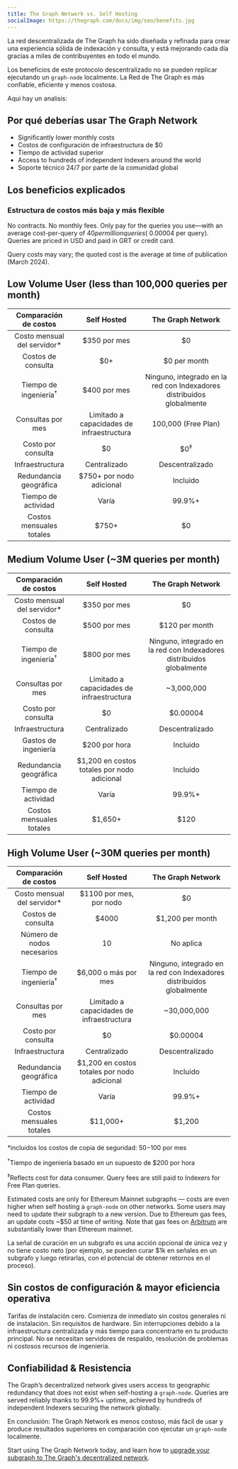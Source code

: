 ```yaml
---
title: The Graph Network vs. Self Hosting
socialImage: https://thegraph.com/docs/img/seo/benefits.jpg
---
```


La red descentralizada de The Graph ha sido diseñada y refinada para crear una experiencia sólida de indexación y consulta, y está mejorando cada día gracias a miles de contribuyentes en todo el mundo.

Los beneficios de este protocolo descentralizado no se pueden replicar ejecutando un `graph-node` localmente. La Red de The Graph es más confiable, eficiente y menos costosa.

Aqui hay un analisis:

## Por qué deberías usar The Graph Network

- Significantly lower monthly costs
- Costos de configuración de infraestructura de $0
- Tiempo de actividad superior
- Access to hundreds of independent Indexers around the world
- Soporte técnico 24/7 por parte de la comunidad global

## Los beneficios explicados

### Estructura de costos más baja y más flexible

No contracts. No monthly fees. Only pay for the queries you use—with an average cost-per-query of $40 per million queries (~$0.00004 per query). Queries are priced in USD and paid in GRT or credit card.

Query costs may vary; the quoted cost is the average at time of publication (March 2024).

## Low Volume User (less than 100,000 queries per month)

| Comparación de costos | Self Hosted | The Graph Network |
| :-: | :-: | :-: |
| Costo mensual del servidor\* | $350 por mes | $0 |
| Costos de consulta | $0+ | $0 per month |
| Tiempo de ingeniería<sup>†</sup> | $400 por mes | Ninguno, integrado en la red con Indexadores distribuidos globalmente |
| Consultas por mes | Limitado a capacidades de infraestructura | 100,000 (Free Plan) |
| Costo por consulta | $0 | $0<sup>‡</sup> |
| Infraestructura | Centralizado | Descentralizado |
| Redundancia geográfica | $750+ por nodo adicional | Incluido |
| Tiempo de actividad | Varía | 99.9%+ |
| Costos mensuales totales | <span className="highlight-row" />$750+ | $0 |

## Medium Volume User (~3M queries per month)

| Comparación de costos | Self Hosted | The Graph Network |
| :-: | :-: | :-: |
| Costo mensual del servidor\* | $350 por mes | $0 |
| Costos de consulta | $500 por mes | $120 per month |
| Tiempo de ingeniería<sup>†</sup> | $800 por mes | Ninguno, integrado en la red con Indexadores distribuidos globalmente |
| Consultas por mes | Limitado a capacidades de infraestructura | ~3,000,000 |
| Costo por consulta | $0 | $0.00004 |
| Infraestructura | Centralizado | Descentralizado |
| Gastos de ingeniería | $200 por hora | Incluido |
| Redundancia geográfica | $1,200 en costos totales por nodo adicional | Incluido |
| Tiempo de actividad | Varía | 99.9%+ |
| Costos mensuales totales | <span className="highlight-row" /> $1,650+ | $120 |

## High Volume User (~30M queries per month)

| Comparación de costos | Self Hosted | The Graph Network |
| :-: | :-: | :-: |
| Costo mensual del servidor\* | $1100 por mes, por nodo | $0 |
| Costos de consulta | $4000 | $1,200 per month |
| Número de nodos necesarios | 10 | No aplica |
| Tiempo de ingeniería<sup>†</sup> | $6,000 o más por mes | Ninguno, integrado en la red con Indexadores distribuidos globalmente |
| Consultas por mes | Limitado a capacidades de infraestructura | ~30,000,000 |
| Costo por consulta | $0 | $0.00004 |
| Infraestructura | Centralizado | Descentralizado |
| Redundancia geográfica | $1,200 en costos totales por nodo adicional | Incluido |
| Tiempo de actividad | Varía | 99.9%+ |
| Costos mensuales totales | <span className="highlight-row" /> $11,000+ | $1,200 |

\*incluidos los costos de copia de seguridad: $50-$100 por mes

<sup>†</sup>Tiempo de ingeniería basado en un supuesto de $200 por hora

<sup>‡</sup>Reflects cost for data consumer. Query fees are still paid to Indexers for Free Plan queries.

Estimated costs are only for Ethereum Mainnet subgraphs — costs are even higher when self hosting a `graph-node` on other networks. Some users may need to update their subgraph to a new version. Due to Ethereum gas fees, an update costs ~$50 at time of writing. Note that gas fees on [Arbitrum](/arbitrum/arbitrum-faq) are substantially lower than Ethereum mainnet.

La señal de curación en un subgrafo es una acción opcional de única vez y no tiene costo neto (por ejemplo, se pueden curar $1k en señales en un subgrafo y luego retirarlas, con el potencial de obtener retornos en el proceso).

## Sin costos de configuración & mayor eficiencia operativa

Tarifas de instalación cero. Comienza de inmediato sin costos generales ni de instalación. Sin requisitos de hardware. Sin interrupciones debido a la infraestructura centralizada y más tiempo para concentrarte en tu producto principal. No se necesitan servidores de respaldo, resolución de problemas ni costosos recursos de ingeniería.

## Confiabilidad & Resistencia

The Graph’s decentralized network gives users access to geographic redundancy that does not exist when self-hosting a `graph-node`. Queries are served reliably thanks to 99.9%+ uptime, achieved by hundreds of independent Indexers securing the network globally.

En conclusión: The Graph Network es menos costoso, más fácil de usar y produce resultados superiores en comparación con ejecutar un `graph-node` localmente.

Start using The Graph Network today, and learn how to [upgrade your subgraph to The Graph's decentralized network](/cookbook/upgrading-a-subgraph).
